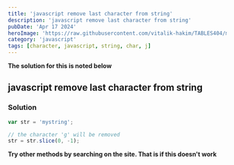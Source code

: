 ---
title: 'javascript remove last character from string'
description: 'javascript remove last character from string'
pubDate: 'Apr 17 2024'
heroImage: 'https://raw.githubusercontent.com/vitalik-hakim/TABLES404/main/error_b/JavaScript.png'
category: 'javascript'
tags: [character, javascript, string, char, j]
---

**The solution for this is noted below**

## javascript remove last character from string

### Solution

```javascript
var str = 'mystring';

// the character 'g' will be removed
str = str.slice(0, -1);
```
**Try other methods by searching on the site. That is if this doesn't work**
